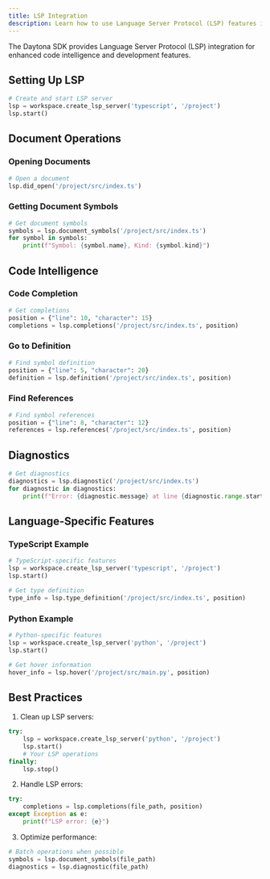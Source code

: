 ```yaml
---
title: LSP Integration
description: Learn how to use Language Server Protocol (LSP) features in your Daytona workspace.
---
```


The Daytona SDK provides Language Server Protocol (LSP) integration for enhanced code intelligence and development features.

## Setting Up LSP

```python
# Create and start LSP server
lsp = workspace.create_lsp_server('typescript', '/project')
lsp.start()
```

## Document Operations

### Opening Documents

```python
# Open a document
lsp.did_open('/project/src/index.ts')
```

### Getting Document Symbols

```python
# Get document symbols
symbols = lsp.document_symbols('/project/src/index.ts')
for symbol in symbols:
    print(f"Symbol: {symbol.name}, Kind: {symbol.kind}")
```

## Code Intelligence

### Code Completion

```python
# Get completions
position = {"line": 10, "character": 15}
completions = lsp.completions('/project/src/index.ts', position)
```

### Go to Definition

```python
# Find symbol definition
position = {"line": 5, "character": 20}
definition = lsp.definition('/project/src/index.ts', position)
```

### Find References

```python
# Find symbol references
position = {"line": 8, "character": 12}
references = lsp.references('/project/src/index.ts', position)
```

## Diagnostics

```python
# Get diagnostics
diagnostics = lsp.diagnostic('/project/src/index.ts')
for diagnostic in diagnostics:
    print(f"Error: {diagnostic.message} at line {diagnostic.range.start.line}")
```

## Language-Specific Features

### TypeScript Example

```python
# TypeScript-specific features
lsp = workspace.create_lsp_server('typescript', '/project')
lsp.start()

# Get type definition
type_info = lsp.type_definition('/project/src/index.ts', position)
```

### Python Example

```python
# Python-specific features
lsp = workspace.create_lsp_server('python', '/project')
lsp.start()

# Get hover information
hover_info = lsp.hover('/project/src/main.py', position)
```

## Best Practices

1. Clean up LSP servers:

```python
try:
    lsp = workspace.create_lsp_server('python', '/project')
    lsp.start()
    # Your LSP operations
finally:
    lsp.stop()
```

2. Handle LSP errors:

```python
try:
    completions = lsp.completions(file_path, position)
except Exception as e:
    print(f"LSP error: {e}")
```

3. Optimize performance:

```python
# Batch operations when possible
symbols = lsp.document_symbols(file_path)
diagnostics = lsp.diagnostic(file_path)
```
